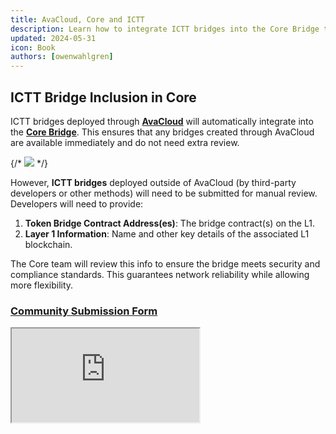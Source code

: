 ```yaml
---
title: AvaCloud, Core and ICTT
description: Learn how to integrate ICTT bridges into the Core Bridge through AvaCloud.
updated: 2024-05-31
icon: Book
authors: [owenwahlgren]
---
```


## ICTT Bridge Inclusion in Core

ICTT bridges deployed through [**AvaCloud**](https://avacloud.io/) will automatically integrate into the [**Core Bridge**](https://core.app/en/bridge). This ensures that any bridges created through AvaCloud are available immediately and do not need extra review.

{/* ![](/course-images/ictt/core-bridge.png) */}

However, **ICTT bridges** deployed outside of AvaCloud (by third-party developers or other methods) will need to be submitted for manual review. Developers will need to provide:

1. **Token Bridge Contract Address(es)**: The bridge contract(s) on the L1.
2. **Layer 1 Information**: Name and other key details of the associated L1 blockchain.

The Core team will review this info to ensure the bridge meets security and compliance standards. This guarantees network reliability while allowing more flexibility.

### [Community Submission Form](https://forms.gle/jdcKcYWu26CsY6jRA)

<iframe src="https://forms.gle/jdcKcYWu26CsY6jRA" className="w-full h-96" />

### AvaCloud Relayer Service and Bridge Integration

When deploying ICTT bridges, the **meta-transaction relayer** plays a key role in enhancing the user experience. Once the bridge is set up, the relayer ensures users can transfer assets between chains without worrying about gas fees. 

By using the **relayer service**, gas costs for transactions made through the bridge are handled on behalf of users, streamlining cross-chain operations. The relayer, funded with the L1's gas token, forwards transactions signed by users to the destination chain, ensuring the asset bridge between chains works smoothly without requiring users to hold or manage gas tokens.

This integration is especially useful for bridging clients who are not familiar with Web3, as it removes the need for them to manage gas tokens during the cross-chain asset transfer process. Once set up, the relayer infrastructure includes:

1. A **relaying node** to handle transactions.
2. A **relayer wallet** funded with gas tokens from the subnet.
3. A **trusted forwarder contract** that securely relays transactions.

With this setup, users benefit from a gas-free experience when interacting with your bridge, making cross-chain transfers and other actions seamless and accessible.
